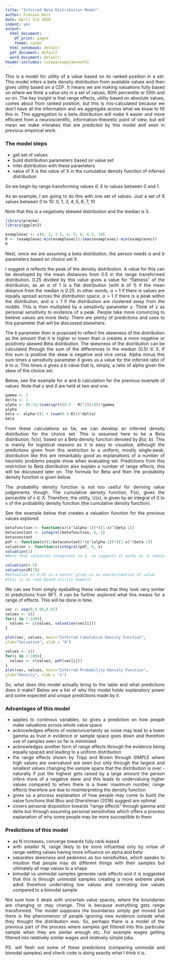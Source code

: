 ```yaml
---
title: "Inferred Beta Distribution Model"
author: Finnian Wort
date: April 3rd 2020
indent: yes
output:
  html_document:
    df_print: paged
    theme: cosmo
  html_notebook: default
  pdf_document: default
  word_document: default
header-includes: \usepackage{amsmath}
---
```

<style>
body {
text-align: justify}
</style>

This is a model for utility of a value based on its ranked position in a set. This model infers a beta density distribution from available values and then gives utility based on a CDF. It means we are making valuations fully based on where we think a value sits in a set of values, 80th percentile or 50th and so on. The key insight is that range effects, utility based on absolute values, comes about from ranked position, but this is mis-calculated because we don't have all the information and we aggregate across what we know to fill this in. This aggregation to a beta distribution will make it easier and more efficient from a neuroscientific, information-theoretic point of view, but will mean we make mistakes that are predicted by this model and seen in previous empirical work.

\vspace{5mm}

### The model steps
* get set of values
* build distribution parameters based on value set
* infer distribution with these parameters
* value of X is the value of X in the cumulative density function of inferred distribution


\vspace{5mm}

So we begin by range transforming values $\in$ X to values between 0 and 1.  

\begin{equation}
R_{i} = \frac{(x_{i}-x_{e})}{(x_{h}-x_{e})}
\end{equation}

\vspace{5mm}

As an example, I am going to do this with one set of values. Just a set of 8 values between 0 to 10: 0, 1, 3, 4, 5, 6, 7, 10

\vspace{5mm}
Note that this is a negatively skewed distribution and the median is 5. 
```r
library(pracma)
library(ggplot2)
```

```r
examplevec <- c(0, 3, 3.5, 4, 5, 6, 6.5, 10)
R <- (examplevec-min(examplevec))/(max(examplevec)-min(examplevec))
R
```

Next, since we are assuming a beta distribution, the person needs $\alpha$ and <i>b</i> parameters based on choice set X.

\vspace{5mm}

I suggest $\alpha$ reflects the peak of the density distribution. A value for this can be developed by the mean distances from 0.5 in the range transformed distribution. 0.25 divided by this value gives a value for "flatness" of the distribution, as an $\alpha$ of 1 is a flat distribution (with <i>b</i> of 1) if the mean distance from the median is 0.25. In other words, $\alpha$ = 1 if there is values are equally spread across the distribution space, $\alpha$ > 1 if there is a peak within the distribution, and $\alpha$ < 1 if the distribution are clustered away from the middle. This is then multiplied by a sensitivity parameter $\gamma$. Think of $\gamma$ as personal sensitivity to evidence of a peak. People take more convincing to believe values are more likely. There are plenty of predictions and uses to this parameter that will be discussed elsewhere.   

\begin{equation}
\alpha = \frac{0.25}{\sum_{i = 1}^{N}\sqrt{\frac{(0.5 - R_{i})^2}{N}}}\cdot\gamma
\end{equation}

The <i>b</i> parameter then is proposed to reflect the skewness of the distribution as the amount that it is higher or lower than $\alpha$ creates a more negative or positively skewed Beta distribution. The skewness of the distribution can be calculated through the sum of the differences to the median (0.5) $\in$ X. If this sum is positive the skew is negative and vice versa. Alpha minus this sum times a sensitivity parameter $\delta$ gives us a value for the inferred ratio of <i>b</i> to $\alpha$. This times $\alpha$ gives a <i>b</i> value that is, simply, a ratio of alpha given the skew of the choice set. 

\begin{equation}
b = \alpha\cdot[(1+\sum_{i = 1}^{N}(0.5 - R_{i}))\cdot\delta]
\end{equation}

Below, see the example for $\alpha$ and <i>b</i> calculation for the previous example of values. Note that $\gamma$ and $\delta$ are held at two and one. 

```r
gamma <- 2
delta <- 1
alpha <- (0.25/(sum(sqrt((0.5 - R)^2))/8))*gamma
alpha
beta <- alpha*((1 + (sum(0.5-R)))*delta)
beta
```

From these calculations so far, we can develop an inferred density distribution for the choice set. This is assumed here to be a Beta distribution, fx(x), based on a Beta density function denoted by $\beta$($\alpha$, <i>b</i>). This is mainly for logistical reasons as it is easy to visualise, although the predictions given from this restriction to a uniform, mostly single-peak, distribution like this are remarkably good as explanations of a number of heuristic problems people show when evaluating set. Predictions from this restriction to Beta distribution also explain a number of range effects, this will be discussed later on. The formula for Beta and then the probability density function is given below. 

\begin{equation}
\beta(\alpha, b) = \int_{0}^{1}x^{\alpha-1}(1-x)^{b-1}dx
\end{equation}

\begin{equation}
fx(x) = \frac{1}{\beta(\alpha, b)}x^{\alpha-1}(1-x)^{b-1}
\end{equation}

The probability density function is not too useful for deriving value judgements though. The cumulative density function, F(x), gives the percentile of x $\in$ X. Therefore, the utility, U(x), is given by an integral of 0 to x of the probability density function (the cumulative density function).  

\begin{equation}
U(x) = \int_{0}^{x}fx(x)dx
\end{equation}
\vspace{5mm}
See the example below that creates a valuation function for the previous values explored.

```r
betafunction <- function(x)(x^(alpha-1))*((1-x)^(beta-1))
betaconstant <- integral(betafunction, 0, 1)
betaconstant
pdf <- function(x)(1/betaconstant)*(x^(alpha-1))*((1-x)^(beta-1))
valuation <- function(x)integral(pdf, 0, x)
valuation(1)
#Note that valuation integrates to 1, so suggests it works as it should

valuation(0.5)
valuation(R[7])
#Valuation of 0.65 in a vector gives us an overestimation of value
#this is as rank-based utility expects 
```

We can see from simply eyeballing these values that they look very similar to predictions from RFT. It can be further explored what this means for a range of effects. This will be done in time. 

```r

vec <- seq(0,0.99,0.01)
values <- c()
for(i in 1:100){
  values <- c(values, valuation(vec[i]))
}

plot(vec, values, main="Inferred Cumulative Density Function",
ylab="Valuation", xlab = "X")

values <- c()
for(i in 1:100){
  values <- c(values, pdf(vec[i]))
}
plot(vec, values, main="Inferred Probability Density Function",
ylab="Density", xlab = "x")
```

So, what does this model actually bring to the table and what predictions does it make?
Below are a list of why this model holds explanatory power and some expected and unique predictions made by it.

\vspace{5mm}

### Advantages of this model

* applies to continous variables, so gives a prediction on how people make valuations across whole value space
* acknowledges effects of noise/uncertainty as noise may lead to a lower gamma as trust in evidence or sample space goes down and therefore use of samples seen so far is minimised
* acknowledges another form of range effects through the evidence being equally spaced and leading to a uniform distribution 
* the range effects shown by Tripp and Brown through SIMPLE where high values are overvalued are seen but only through the largest and smallest values changing the sample space that the distribution is over - naturally if just the highest gets raised by a large amount the person infers more of a negative skew and this leads to undervaluing higher values compared to when there is a lower maximum number, range effects therefore are due to misinterpreting the density function
* gives us a process explanation of how people may come to build the value functions that Bhui and Ghershman (2018) suggest are optimal 
* covers personal disposition towards "range effects" through gamma and delta but through assuming personal sensitivities which offers a process explanation of why some people may be more succeptible to them


\vspace{5mm}

### Predictions of this model

* as N increases, converge towards fully rank-based
* with smaller N, range likely to be more influential only by virtue of range-setting values having more influence on alpha and beta
* separates skewness and peakness as too sensitivities, which speaks to intuition that people may do different things with their samples but ultimately all map values to a shape
* bimodal vs unimodal samples generate rank effects and it is suggested that this is through unimodal samples creating a more extreme peak adnd therefore underrating low values and overrating low values compared to a bimodal sample


\vspace{5mm}


Not sure how it deals with uncertain value spaces, where the boundaries are changing or may change. This is because everything gets range transformed. The model supposes the boundaries simply get moved but there is the phenomenon of people ignoring new evidence outside what they thought the distribution was. So, perhaps there is a model of the previous part of the process where samples get filtered into this particular sample when they are similar enough etc. For example wages getting filtered into relatively similar wages and relatively simple jobs.

PS. will flesh out some of these predictions (comparing unimodal and bimodal samples) and check code is doing exactly what I think it is. 
